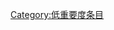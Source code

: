 {{catmore1|[[WikiProject:职业摔角|WikiProject:职业摔角]]}}
{{Articles by Importance|topic=职业摔角|project=职业摔角|format=TOC}}
{{emptycat}}

[[Category:低重要度条目|Category:低重要度条目]]